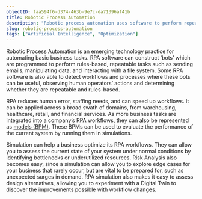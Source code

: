 ```yaml
---
objectID: faa594f6-d374-463b-9e7c-da71396af41b
title: Robotic Process Automation
description: "Robotic process automation uses software to perform repeatable business tasks."
slug: robotic-process-automation
tags: ["Artificial Intelligence", "Optimization"]
---
```


Robotic Process Automation is an emerging technology practice for automating basic business tasks. RPA software can construct ‘bots’ which are programmed to perform rules-based, repeatable tasks such as sending emails, manipulating data, and interacting with a file system. Some RPA software is also able to detect workflows and processes where these bots can be useful, observing human operators’ actions and determining whether they are repeatable and rules-based.

RPA reduces human error, staffing needs, and can speed up workflows. It can be applied across a broad swath of domains, from warehousing, healthcare, retail, and financial services. As more business tasks are integrated into a company’s RPA workflows, they can also be represented as [models (BPM)](https://hash.ai/glossary/business-process-modeling). These BPMs can be used to evaluate the performance of the current system by running them in simulations.

Simulation can help a business optimize its RPA workflows. They can allow you to assess the current state of your system under normal conditions by identifying bottlenecks or underutilized resources. Risk Analysis also becomes easy, since a simulation can allow you to explore edge cases for your business that rarely occur, but are vital to be prepared for, such as unexpected surges in demand. RPA simulation also makes it easy to assess design alternatives, allowing you to experiment with a Digital Twin to discover the improvements possible with workflow changes.
